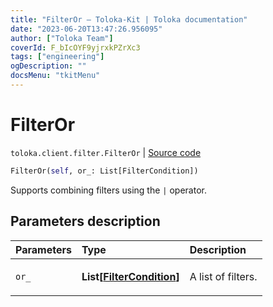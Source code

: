 ```yaml
---
title: "FilterOr — Toloka-Kit | Toloka documentation"
date: "2023-06-20T13:47:26.956095"
author: ["Toloka Team"]
coverId: F_bIcOYF9yjrxkPZrXc3
tags: ["engineering"]
ogDescription: ""
docsMenu: "tkitMenu"
---
```


# FilterOr

`toloka.client.filter.FilterOr` | [Source code](https://github.com/Toloka/toloka-kit/blob/v1.2.0/src/client/filter.py#L92)

```python
FilterOr(self, or_: List[FilterCondition])
```

Supports combining filters using the `|` operator.

## Parameters description

| Parameters | Type | Description |
| :----------| :----| :-----------|
`or_`|**List\[[FilterCondition](/docs/toloka-kit/reference/toloka.client.filter.FilterCondition)\]**|<p>A list of filters.</p>